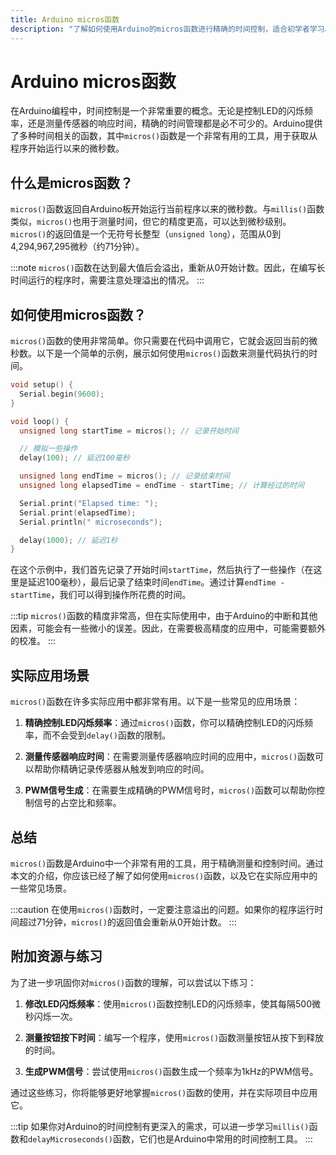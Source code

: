 ```yaml
---
title: Arduino micros函数
description: "了解如何使用Arduino的micros函数进行精确的时间控制，适合初学者学习。"
---
```


# Arduino micros函数

在Arduino编程中，时间控制是一个非常重要的概念。无论是控制LED的闪烁频率，还是测量传感器的响应时间，精确的时间管理都是必不可少的。Arduino提供了多种时间相关的函数，其中`micros()`函数是一个非常有用的工具，用于获取从程序开始运行以来的微秒数。

## 什么是micros函数？

`micros()`函数返回自Arduino板开始运行当前程序以来的微秒数。与`millis()`函数类似，`micros()`也用于测量时间，但它的精度更高，可以达到微秒级别。`micros()`的返回值是一个无符号长整型（`unsigned long`），范围从0到4,294,967,295微秒（约71分钟）。

:::note
`micros()`函数在达到最大值后会溢出，重新从0开始计数。因此，在编写长时间运行的程序时，需要注意处理溢出的情况。
:::

## 如何使用micros函数？

`micros()`函数的使用非常简单。你只需要在代码中调用它，它就会返回当前的微秒数。以下是一个简单的示例，展示如何使用`micros()`函数来测量代码执行的时间。

```cpp
void setup() {
  Serial.begin(9600);
}

void loop() {
  unsigned long startTime = micros(); // 记录开始时间

  // 模拟一些操作
  delay(100); // 延迟100毫秒

  unsigned long endTime = micros(); // 记录结束时间
  unsigned long elapsedTime = endTime - startTime; // 计算经过的时间

  Serial.print("Elapsed time: ");
  Serial.print(elapsedTime);
  Serial.println(" microseconds");

  delay(1000); // 延迟1秒
}
```

在这个示例中，我们首先记录了开始时间`startTime`，然后执行了一些操作（在这里是延迟100毫秒），最后记录了结束时间`endTime`。通过计算`endTime - startTime`，我们可以得到操作所花费的时间。

:::tip
`micros()`函数的精度非常高，但在实际使用中，由于Arduino的中断和其他因素，可能会有一些微小的误差。因此，在需要极高精度的应用中，可能需要额外的校准。
:::

## 实际应用场景

`micros()`函数在许多实际应用中都非常有用。以下是一些常见的应用场景：

1. **精确控制LED闪烁频率**：通过`micros()`函数，你可以精确控制LED的闪烁频率，而不会受到`delay()`函数的限制。

2. **测量传感器响应时间**：在需要测量传感器响应时间的应用中，`micros()`函数可以帮助你精确记录传感器从触发到响应的时间。

3. **PWM信号生成**：在需要生成精确的PWM信号时，`micros()`函数可以帮助你控制信号的占空比和频率。

## 总结

`micros()`函数是Arduino中一个非常有用的工具，用于精确测量和控制时间。通过本文的介绍，你应该已经了解了如何使用`micros()`函数，以及它在实际应用中的一些常见场景。

:::caution
在使用`micros()`函数时，一定要注意溢出的问题。如果你的程序运行时间超过71分钟，`micros()`的返回值会重新从0开始计数。
:::

## 附加资源与练习

为了进一步巩固你对`micros()`函数的理解，可以尝试以下练习：

1. **修改LED闪烁频率**：使用`micros()`函数控制LED的闪烁频率，使其每隔500微秒闪烁一次。

2. **测量按钮按下时间**：编写一个程序，使用`micros()`函数测量按钮从按下到释放的时间。

3. **生成PWM信号**：尝试使用`micros()`函数生成一个频率为1kHz的PWM信号。

通过这些练习，你将能够更好地掌握`micros()`函数的使用，并在实际项目中应用它。

:::tip
如果你对Arduino的时间控制有更深入的需求，可以进一步学习`millis()`函数和`delayMicroseconds()`函数，它们也是Arduino中常用的时间控制工具。
:::